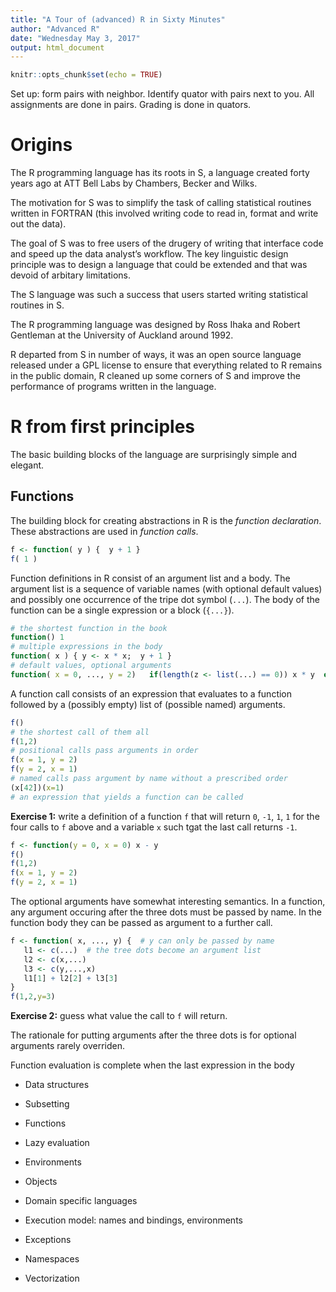 ```yaml
---
title: "A Tour of (advanced) R in Sixty Minutes"
author: "Advanced R"
date: "Wednesday May 3, 2017"
output: html_document
---
```


```r
knitr::opts_chunk$set(echo = TRUE)
```

Set up: form pairs with neighbor. Identify quator with pairs next to you.  All assignments are done in pairs. Grading is done in quators.

# Origins

The R programming language has its roots in S, a language created forty years ago at ATT Bell Labs by Chambers, Becker and Wilks.

The motivation for S was to simplify the task of calling statistical routines written in FORTRAN (this involved writing code to read in, format and write out the data).

The goal of S was to free users of the drugery of writing that interface code and speed up the data analyst's workflow.  The key linguistic design principle was to design a language that could be extended and that was devoid of arbitary limitations.

The S language was such a success that users started writing statistical routines in S.

The R programming language was designed by Ross Ihaka and Robert Gentleman at the University of Auckland around 1992.  

R departed from S in number of ways, it was an open source language released under a GPL license to ensure that everything related to R remains in the public domain, R cleaned up some corners of S and improve the performance of programs written in the language.

#  R from first principles

The basic building blocks of the language are surprisingly simple and elegant.

## Functions

The building block for creating abstractions in R is the *function declaration*.  These abstractions are used in *function calls*.

```r
f <- function( y ) {  y + 1 }
f( 1 )
```

Function definitions in R consist of an argument list and a body. The argument list is a sequence of variable names (with optional default values) and possibly one occurrence of the tripe dot symbol (`...`).  The body of the function can be a single expression or a block (`{...}`).

```r
# the shortest function in the book
function() 1    
# multiple expressions in the body
function( x ) { y <- x * x;  y + 1 }
# default values, optional arguments
function( x = 0, ..., y = 2)   if(length(z <- list(...) == 0)) x * y  else x * y * z[[1]] 
```

A function call consists of an expression that evaluates to a function followed by a (possibly empty) list of (possible named) arguments.

```r
f()
# the shortest call of them all
f(1,2)
# positional calls pass arguments in order
f(x = 1, y = 2)
f(y = 2, x = 1)
# named calls pass argument by name without a prescribed order
(x[42])(x=1)
# an expression that yields a function can be called
```

**Exercise 1:** write a definition of a function `f` that will return `0`, `-1`, `1`, `1` for the four calls to `f` above and a variable `x` such tgat the last call returns `-1`.

```r
f <- function(y = 0, x = 0) x - y
f()
f(1,2)
f(x = 1, y = 2)
f(y = 2, x = 1)
```

The optional arguments have somewhat interesting semantics. In a function, any argument occuring after the three dots must be passed by name.  In the function body they can be passed as argument to a further call.

```r
f <- function( x, ..., y) {  # y can only be passed by name
   l1 <- c(...)  # the tree dots become an argument list
   l2 <- c(x,...)
   l3 <- c(y,...,x)
   l1[1] + l2[2] + l3[3]
}
f(1,2,y=3)
```

**Exercise 2:** guess what value the call to `f` will return.

The rationale for putting arguments after the three dots is for optional arguments rarely overriden.

Function evaluation is complete when the last expression in the body 


* Data structures
* Subsetting
* Functions
* Lazy evaluation
* Environments
* Objects
* Domain specific languages

* Execution model:  names and bindings, environments

* Exceptions
* Namespaces

* Vectorization
